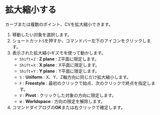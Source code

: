 
# 拡大縮小する

カーブまたは複数のポイント、CVを拡大縮小できます。

<KinouGaiyou shortcut="S" command="Scale" button="コマンドバー左下" />

1. 移動したい対象を選択します。
2. ショートカット`S`を押すか、コマンドバー左下のアイコンをクリックします。
3. 表示された拡大縮小ギズモを使って動かします。
   - `Shift`+`Z` : **Z plane** : Z平面に限定します。
   - `Shift`+`X` : **X plane** : X平面に限定します。
   - `Shift`+`Y` : **Y plane** : Y平面に限定します。
   - `S` : **Uniform** : X、Y、Z軸方向に同じだけ拡大縮小します。
   - `F` : **Freestyle** : 最初のクリックで始点、次のクリックで終点を指定します。
   - `V` : **Pivot** : クリックした対象の方向に限定します。
   - `W` : **Worldspace** : 方向の限定を解除します。
4. コマンドダイアログの**OK**または右クリックで確定します。

